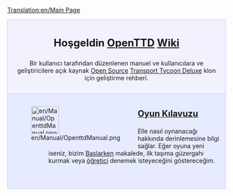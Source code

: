 [[Translation:en/Main Page]]
{{en/Translation|origin= en/Main Page
|from  = en
|to    = tr
|Percentage = 5
}}

<div style="background-color: #f1f2fe; border: 1px solid #c7c8fe; margin: 0; padding: 1em 1em 1em 1em; text-align:center">
<div style="font-size:1.7em; font-weight:bold"> Hoşgeldin <span class="plainlinks">[http://www.openttd.org/ OpenTTD]</span> [https://www.wikipedia.org/wiki/tr:wiki Wiki] </div>
Bir kullanıcı tarafından düzenlenen manuel ve kullanıcılara ve geliştiricilere açık kaynak [http://www.opensource.org/ Open Source] [[tr/Archive/OpenTTD/Transport Tycoon Deluxe|Transport Tycoon Deluxe]] klon için geliştirme rehberi.
</div>
<div style="background-color: #E7EBFF; border: 1px solid #c7c8fe; border-top:none; padding: 1em 1em 0em 1em; margin-bottom:2em">
<div style="float:left">[[File:en/Manual/OpenttdManual.png|64px]]</div>
<div style="margin-left:80px; margin-bottom:4em">
<div style="font-size:1.4em; font-weight:bold">[[tr/Manual/Main Page|Oyun Kılavuzu]]</div>
Elle nasıl oynanacağı hakkında derinlemesine bilgi sağlar. Eğer oyuna yeni iseniz, bizim [[tr/Başlarken|Başlarken]] makalede, ilk taşıma güzergahı kurmak veya [[tr/Manual/Tutorial/Main Page|öğretici]] denemek isteyeceğini göstereceğim.</div>